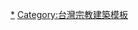 {{Navbox
| name = 台灣的孔廟
| title = [[台灣的孔廟]]
| listclass = hlist
| state = autocollapse
| group1 = 官立
| list1 =
*[[臺北孔子廟]]
*[[桃園孔子廟]]
*[[新竹市孔廟]]
*[[臺中市孔廟]]
*[[彰化孔子廟]]
*[[嘉義孔子廟]]
*[[臺南孔子廟]]
*[[鳳山舊城孔子廟崇聖祠]]
*[[高雄左營孔子廟]]
*[[高雄旗山孔子廟]]
*[[屏東書院|屏東孔廟]]
*[[宜蘭孔子廟]]
*[[文石書院|澎湖孔廟]]
| group2 = 私設
| list2 = 見[[台灣的孔廟]]條目
}}<noinclude>[[Category:台灣孔廟|*]][[Category:台灣宗教建築模板]]</noinclude>